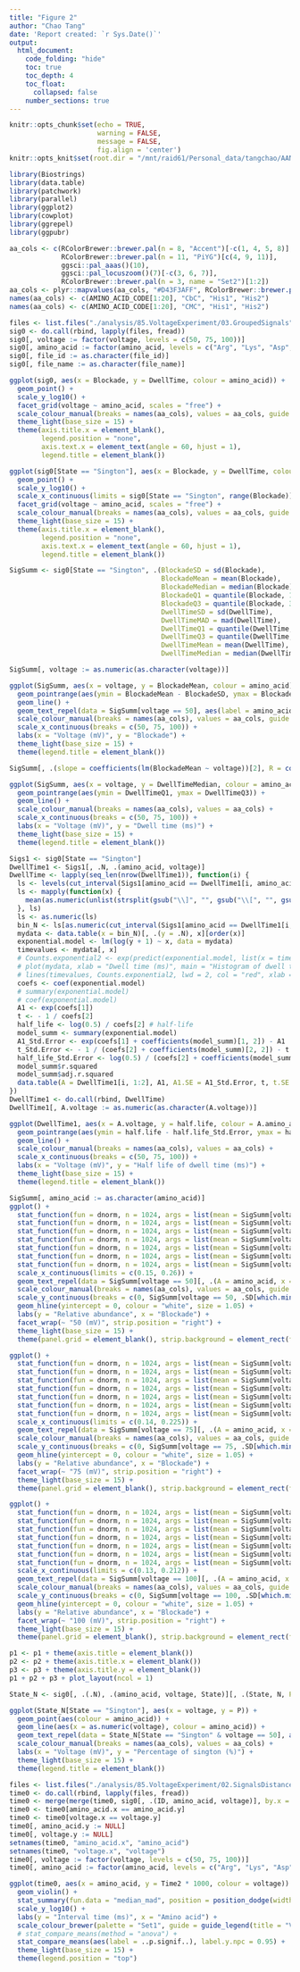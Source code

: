```yaml
---
title: "Figure 2"
author: "Chao Tang"
date: 'Report created: `r Sys.Date()`'
output: 
  html_document: 
    code_folding: "hide"
    toc: true
    toc_depth: 4
    toc_float: 
      collapsed: false
    number_sections: true
---
```


```r
knitr::opts_chunk$set(echo = TRUE, 
                      warning = FALSE, 
                      message = FALSE, 
                      fig.align = 'center')
knitr::opts_knit$set(root.dir = "/mnt/raid61/Personal_data/tangchao/AANanopore")
```

```r
library(Biostrings)
library(data.table)
library(patchwork)
library(parallel)
library(ggplot2)
library(cowplot)
library(ggrepel)
library(ggpubr)
```

```r
aa_cols <- c(RColorBrewer::brewer.pal(n = 8, "Accent")[-c(1, 4, 5, 8)], 
             RColorBrewer::brewer.pal(n = 11, "PiYG")[c(4, 9, 11)], 
             ggsci::pal_aaas()(10), 
             ggsci::pal_locuszoom()(7)[-c(3, 6, 7)], 
             RColorBrewer::brewer.pal(n = 3, name = "Set2")[1:2])
aa_cols <- plyr::mapvalues(aa_cols, "#D43F3AFF", RColorBrewer::brewer.pal(n = 8, name = "BrBG")[1])
names(aa_cols) <- c(AMINO_ACID_CODE[1:20], "CbC", "His1", "His2")
names(aa_cols) <- c(AMINO_ACID_CODE[1:20], "CMC", "His1", "His2")
```

```r
files <- list.files("./analysis/85.VoltageExperiment/03.GroupedSignals", ".txt", recursive = T, full.names = T)
sig0 <- do.call(rbind, lapply(files, fread))
sig0[, voltage := factor(voltage, levels = c(50, 75, 100))]
sig0[, amino_acid := factor(amino_acid, levels = c("Arg", "Lys", "Asp", "Glu", "Leu", "Thr", "Trp"))]
sig0[, file_id := as.character(file_id)]
sig0[, file_name := as.character(file_name)]
```

```r
ggplot(sig0, aes(x = Blockade, y = DwellTime, colour = amino_acid)) + 
  geom_point() + 
  scale_y_log10() + 
  facet_grid(voltage ~ amino_acid, scales = "free") + 
  scale_colour_manual(breaks = names(aa_cols), values = aa_cols, guide = "none") + 
  theme_light(base_size = 15) + 
  theme(axis.title.x = element_blank(), 
        legend.position = "none", 
        axis.text.x = element_text(angle = 60, hjust = 1), 
        legend.title = element_blank())
```

```r
ggplot(sig0[State == "Sington"], aes(x = Blockade, y = DwellTime, colour = amino_acid)) + 
  geom_point() + 
  scale_y_log10() + 
  scale_x_continuous(limits = sig0[State == "Sington", range(Blockade)]) + 
  facet_grid(voltage ~ amino_acid, scales = "free") + 
  scale_colour_manual(breaks = names(aa_cols), values = aa_cols, guide = "none") + 
  theme_light(base_size = 15) + 
  theme(axis.title.x = element_blank(), 
        legend.position = "none", 
        axis.text.x = element_text(angle = 60, hjust = 1), 
        legend.title = element_blank())
```

```r
SigSumm <- sig0[State == "Sington", .(BlockadeSD = sd(Blockade), 
                                      BlockadeMean = mean(Blockade), 
                                      BlockadeMedian = median(Blockade), 
                                      BlockadeQ1 = quantile(Blockade, 1/4), 
                                      BlockadeQ3 = quantile(Blockade, 3/4), 
                                      DwellTimeSD = sd(DwellTime), 
                                      DwellTimeMAD = mad(DwellTime), 
                                      DwellTimeQ1 = quantile(DwellTime, 1/4), 
                                      DwellTimeQ3 = quantile(DwellTime, 3/4), 
                                      DwellTimeMean = mean(DwellTime), 
                                      DwellTimeMedian = median(DwellTime)), .(amino_acid, voltage)]
```

```r
SigSumm[, voltage := as.numeric(as.character(voltage))]
```

```r
ggplot(SigSumm, aes(x = voltage, y = BlockadeMean, colour = amino_acid)) + 
  geom_pointrange(aes(ymin = BlockadeMean - BlockadeSD, ymax = BlockadeMean + BlockadeSD)) + 
  geom_line() + 
  geom_text_repel(data = SigSumm[voltage == 50], aes(label = amino_acid)) + 
  scale_colour_manual(breaks = names(aa_cols), values = aa_cols, guide = "none") + 
  scale_x_continuous(breaks = c(50, 75, 100)) + 
  labs(x = "Voltage (mV)", y = "Blockade") + 
  theme_light(base_size = 15) + 
  theme(legend.title = element_blank())
```

```r
SigSumm[, .(slope = coefficients(lm(BlockadeMean ~ voltage))[2], R = cor(x = voltage, y = BlockadeMean)), amino_acid][order(slope)]
```




```r
ggplot(SigSumm, aes(x = voltage, y = DwellTimeMedian, colour = amino_acid)) + 
  geom_pointrange(aes(ymin = DwellTimeQ1, ymax = DwellTimeQ3)) + 
  geom_line() + 
  scale_colour_manual(breaks = names(aa_cols), values = aa_cols) + 
  scale_x_continuous(breaks = c(50, 75, 100)) + 
  labs(x = "Voltage (mV)", y = "Dwell time (ms)") + 
  theme_light(base_size = 15) + 
  theme(legend.title = element_blank())
```

```r
Sigs1 <- sig0[State == "Sington"]
DwellTime1 <- Sigs1[, .N, .(amino_acid, voltage)]
DwellTime <- lapply(seq_len(nrow(DwellTime1)), function(i) {
  ls <- levels(cut_interval(Sigs1[amino_acid == DwellTime1[i, amino_acid] & voltage == DwellTime1[i, voltage], DwellTime], 5))
  ls <- mapply(function(x) {
    mean(as.numeric(unlist(strsplit(gsub("\\]", "", gsub("\\[", "", gsub("\\(", "", x))), ","))))
  }, ls)
  ls <- as.numeric(ls)
  bin_N <- ls[as.numeric(cut_interval(Sigs1[amino_acid == DwellTime1[i, amino_acid] & voltage == DwellTime1[i, voltage], DwellTime], 5))]
  mydata <- data.table(x = bin_N)[, .(y = .N), x][order(x)]
  exponential.model <- lm(log(y + 1) ~ x, data = mydata)
  timevalues <- mydata[, x]
  # Counts.exponential2 <- exp(predict(exponential.model, list(x = timevalues)))
  # plot(mydata, xlab = "Dwell time (ms)", main = "Histogram of dwell time")
  # lines(timevalues, Counts.exponential2, lwd = 2, col = "red", xlab = "Time (s)", ylab = "Count")
  coefs <- coef(exponential.model)
  # summary(exponential.model)
  # coef(exponential.model)
  A1 <- exp(coefs[1])
  t <- - 1 / coefs[2]
  half_life <- log(0.5) / coefs[2] # half-life
  model_summ <- summary(exponential.model)
  A1_Std.Error <- exp(coefs[1] + coefficients(model_summ)[1, 2]) - A1
  t_Std.Error <- - 1 / (coefs[2] + coefficients(model_summ)[2, 2]) - t
  half_life_Std.Error <- log(0.5) / (coefs[2] + coefficients(model_summ)[2, 2]) - half_life
  model_summ$r.squared
  model_summ$adj.r.squared
  data.table(A = DwellTime1[i, 1:2], A1, A1.SE = A1_Std.Error, t, t.SE = t_Std.Error, half.life = half_life, half.life_Std.Error = half_life_Std.Error, R2 = model_summ$r.squared, Adj.R2 = model_summ$adj.r.squared)
})
DwellTime1 <- do.call(rbind, DwellTime)
DwellTime1[, A.voltage := as.numeric(as.character(A.voltage))]
```

```r
ggplot(DwellTime1, aes(x = A.voltage, y = half.life, colour = A.amino_acid)) + 
  geom_pointrange(aes(ymin = half.life - half.life_Std.Error, ymax = half.life + half.life_Std.Error)) + 
  geom_line() + 
  scale_colour_manual(breaks = names(aa_cols), values = aa_cols) + 
  scale_x_continuous(breaks = c(50, 75, 100)) + 
  labs(x = "Voltage (mV)", y = "Half life of dwell time (ms)") + 
  theme_light(base_size = 15) + 
  theme(legend.title = element_blank())
```

```r
SigSumm[, amino_acid := as.character(amino_acid)]
ggplot() +
  stat_function(fun = dnorm, n = 1024, args = list(mean = SigSumm[voltage == 50, BlockadeMean][1], sd = SigSumm[voltage == 50, BlockadeSD][1]), colour = aa_cols[SigSumm[voltage == 50, amino_acid][1]]) + 
  stat_function(fun = dnorm, n = 1024, args = list(mean = SigSumm[voltage == 50, BlockadeMean][2], sd = SigSumm[voltage == 50, BlockadeSD][2]), colour = aa_cols[SigSumm[voltage == 50, amino_acid][2]]) + 
  stat_function(fun = dnorm, n = 1024, args = list(mean = SigSumm[voltage == 50, BlockadeMean][3], sd = SigSumm[voltage == 50, BlockadeSD][3]), colour = aa_cols[SigSumm[voltage == 50, amino_acid][3]]) + 
  stat_function(fun = dnorm, n = 1024, args = list(mean = SigSumm[voltage == 50, BlockadeMean][4], sd = SigSumm[voltage == 50, BlockadeSD][4]), colour = aa_cols[SigSumm[voltage == 50, amino_acid][4]]) + 
  stat_function(fun = dnorm, n = 1024, args = list(mean = SigSumm[voltage == 50, BlockadeMean][5], sd = SigSumm[voltage == 50, BlockadeSD][5]), colour = aa_cols[SigSumm[voltage == 50, amino_acid][5]]) + 
  stat_function(fun = dnorm, n = 1024, args = list(mean = SigSumm[voltage == 50, BlockadeMean][6], sd = SigSumm[voltage == 50, BlockadeSD][6]), colour = aa_cols[SigSumm[voltage == 50, amino_acid][6]]) + 
  stat_function(fun = dnorm, n = 1024, args = list(mean = SigSumm[voltage == 50, BlockadeMean][7], sd = SigSumm[voltage == 50, BlockadeSD][7]), colour = aa_cols[SigSumm[voltage == 50, amino_acid][7]]) + 
  scale_x_continuous(limits = c(0.15, 0.26)) + 
  geom_text_repel(data = SigSumm[voltage == 50][, .(A = amino_acid, x = BlockadeMean, y = dnorm(BlockadeMean, BlockadeMean, BlockadeSD))], aes(x, y, label = A, colour = A)) + 
  scale_colour_manual(breaks = names(aa_cols), values = aa_cols, guide = "none") + 
  scale_y_continuous(breaks = c(0, SigSumm[voltage == 50, .SD[which.min(BlockadeSD)], ][, dnorm(BlockadeMean, BlockadeMean, BlockadeSD)]/2, SigSumm[voltage == 50, .SD[which.min(BlockadeSD)], ][, dnorm(BlockadeMean, BlockadeMean, BlockadeSD)]), labels = c(0, 0.5, 1)) + 
  geom_hline(yintercept = 0, colour = "white", size = 1.05) + 
  labs(y = "Relative abundance", x = "Blockade") + 
  facet_wrap(~ "50 (mV)", strip.position = "right") + 
  theme_light(base_size = 15) + 
  theme(panel.grid = element_blank(), strip.background = element_rect(fill = RColorBrewer::brewer.pal(n = 3, "Set1")[1])) -> p1

ggplot() +
  stat_function(fun = dnorm, n = 1024, args = list(mean = SigSumm[voltage == 75, BlockadeMean][1], sd = SigSumm[voltage == 75, BlockadeSD][1]), colour = aa_cols[SigSumm[voltage == 75, amino_acid][1]]) + 
  stat_function(fun = dnorm, n = 1024, args = list(mean = SigSumm[voltage == 75, BlockadeMean][2], sd = SigSumm[voltage == 75, BlockadeSD][2]), colour = aa_cols[SigSumm[voltage == 75, amino_acid][2]]) + 
  stat_function(fun = dnorm, n = 1024, args = list(mean = SigSumm[voltage == 75, BlockadeMean][3], sd = SigSumm[voltage == 75, BlockadeSD][3]), colour = aa_cols[SigSumm[voltage == 75, amino_acid][3]]) + 
  stat_function(fun = dnorm, n = 1024, args = list(mean = SigSumm[voltage == 75, BlockadeMean][4], sd = SigSumm[voltage == 75, BlockadeSD][4]), colour = aa_cols[SigSumm[voltage == 75, amino_acid][4]]) + 
  stat_function(fun = dnorm, n = 1024, args = list(mean = SigSumm[voltage == 75, BlockadeMean][5], sd = SigSumm[voltage == 75, BlockadeSD][5]), colour = aa_cols[SigSumm[voltage == 75, amino_acid][5]]) + 
  stat_function(fun = dnorm, n = 1024, args = list(mean = SigSumm[voltage == 75, BlockadeMean][6], sd = SigSumm[voltage == 75, BlockadeSD][6]), colour = aa_cols[SigSumm[voltage == 75, amino_acid][6]]) + 
  stat_function(fun = dnorm, n = 1024, args = list(mean = SigSumm[voltage == 75, BlockadeMean][7], sd = SigSumm[voltage == 75, BlockadeSD][7]), colour = aa_cols[SigSumm[voltage == 75, amino_acid][7]]) + 
  scale_x_continuous(limits = c(0.14, 0.225)) + 
  geom_text_repel(data = SigSumm[voltage == 75][, .(A = amino_acid, x = BlockadeMean, y = dnorm(BlockadeMean, BlockadeMean, BlockadeSD))], aes(x, y, label = A, colour = A)) + 
  scale_colour_manual(breaks = names(aa_cols), values = aa_cols, guide = "none") + 
  scale_y_continuous(breaks = c(0, SigSumm[voltage == 75, .SD[which.min(BlockadeSD)], ][, dnorm(BlockadeMean, BlockadeMean, BlockadeSD)]/2, SigSumm[voltage == 75, .SD[which.min(BlockadeSD)], ][, dnorm(BlockadeMean, BlockadeMean, BlockadeSD)]), labels = c(0, 0.5, 1)) + 
  geom_hline(yintercept = 0, colour = "white", size = 1.05) + 
  labs(y = "Relative abundance", x = "Blockade") + 
  facet_wrap(~ "75 (mV)", strip.position = "right") + 
  theme_light(base_size = 15) + 
  theme(panel.grid = element_blank(), strip.background = element_rect(fill = RColorBrewer::brewer.pal(n = 3, "Set1")[2])) -> p2

ggplot() +
  stat_function(fun = dnorm, n = 1024, args = list(mean = SigSumm[voltage == 100, BlockadeMean][1], sd = SigSumm[voltage == 100, BlockadeSD][1]), colour = aa_cols[SigSumm[voltage == 100, amino_acid][1]]) + 
  stat_function(fun = dnorm, n = 1024, args = list(mean = SigSumm[voltage == 100, BlockadeMean][2], sd = SigSumm[voltage == 100, BlockadeSD][2]), colour = aa_cols[SigSumm[voltage == 100, amino_acid][2]]) + 
  stat_function(fun = dnorm, n = 1024, args = list(mean = SigSumm[voltage == 100, BlockadeMean][3], sd = SigSumm[voltage == 100, BlockadeSD][3]), colour = aa_cols[SigSumm[voltage == 100, amino_acid][3]]) + 
  stat_function(fun = dnorm, n = 1024, args = list(mean = SigSumm[voltage == 100, BlockadeMean][4], sd = SigSumm[voltage == 100, BlockadeSD][4]), colour = aa_cols[SigSumm[voltage == 100, amino_acid][4]]) + 
  stat_function(fun = dnorm, n = 1024, args = list(mean = SigSumm[voltage == 100, BlockadeMean][5], sd = SigSumm[voltage == 100, BlockadeSD][5]), colour = aa_cols[SigSumm[voltage == 100, amino_acid][5]]) + 
  stat_function(fun = dnorm, n = 1024, args = list(mean = SigSumm[voltage == 100, BlockadeMean][6], sd = SigSumm[voltage == 100, BlockadeSD][6]), colour = aa_cols[SigSumm[voltage == 100, amino_acid][6]]) + 
  stat_function(fun = dnorm, n = 1024, args = list(mean = SigSumm[voltage == 100, BlockadeMean][7], sd = SigSumm[voltage == 100, BlockadeSD][7]), colour = aa_cols[SigSumm[voltage == 100, amino_acid][7]]) + 
  scale_x_continuous(limits = c(0.13, 0.212)) + 
  geom_text_repel(data = SigSumm[voltage == 100][, .(A = amino_acid, x = BlockadeMean, y = dnorm(BlockadeMean, BlockadeMean, BlockadeSD))], aes(x, y, label = A, colour = A)) + 
  scale_colour_manual(breaks = names(aa_cols), values = aa_cols, guide = "none") + 
  scale_y_continuous(breaks = c(0, SigSumm[voltage == 100, .SD[which.min(BlockadeSD)], ][, dnorm(BlockadeMean, BlockadeMean, BlockadeSD)]/2, SigSumm[voltage == 100, .SD[which.min(BlockadeSD)], ][, dnorm(BlockadeMean, BlockadeMean, BlockadeSD)]), labels = c(0, 0.5, 1)) + 
  geom_hline(yintercept = 0, colour = "white", size = 1.05) + 
  labs(y = "Relative abundance", x = "Blockade") + 
  facet_wrap(~ "100 (mV)", strip.position = "right") + 
  theme_light(base_size = 15) + 
  theme(panel.grid = element_blank(), strip.background = element_rect(fill = RColorBrewer::brewer.pal(n = 3, "Set1")[3])) -> p3
```

```r
p1 <- p1 + theme(axis.title = element_blank())
p2 <- p2 + theme(axis.title.x = element_blank())
p3 <- p3 + theme(axis.title.y = element_blank())
p1 + p2 + p3 + plot_layout(ncol = 1)
```

```r
State_N <- sig0[, .(.N), .(amino_acid, voltage, State)][, .(State, N, P = N / sum(N) * 100), .(amino_acid, voltage)]
```

```r
ggplot(State_N[State == "Sington"], aes(x = voltage, y = P)) + 
  geom_point(aes(colour = amino_acid)) + 
  geom_line(aes(x = as.numeric(voltage), colour = amino_acid)) + 
  geom_text_repel(data = State_N[State == "Sington" & voltage == 50], aes(label = amino_acid)) + 
  scale_colour_manual(breaks = names(aa_cols), values = aa_cols) + 
  labs(x = "Voltage (mV)", y = "Percentage of sington (%)") + 
  theme_light(base_size = 15) + 
  theme(legend.title = element_blank())
```


```r
files <- list.files("./analysis/85.VoltageExperiment/02.SignalsDistance", "IntervalTime.txt", recursive = T, full.names = T)
time0 <- do.call(rbind, lapply(files, fread))
time0 <- merge(merge(time0, sig0[, .(ID, amino_acid, voltage)], by.x = "SigAfter", by.y = "ID"), sig0[, .(ID, amino_acid, voltage)], by.x = "SigBefore", by.y = "ID")
time0 <- time0[amino_acid.x == amino_acid.y]
time0 <- time0[voltage.x == voltage.y]
time0[, amino_acid.y := NULL]
time0[, voltage.y := NULL]
setnames(time0, "amino_acid.x", "amino_acid")
setnames(time0, "voltage.x", "voltage")
time0[, voltage := factor(voltage, levels = c(50, 75, 100))]
time0[, amino_acid := factor(amino_acid, levels = c("Arg", "Lys", "Asp", "Glu", "Leu", "Thr", "Trp"))]
```

```r
ggplot(time0, aes(x = amino_acid, y = Time2 * 1000, colour = voltage)) + 
  geom_violin() + 
  stat_summary(fun.data = "median_mad", position = position_dodge(width = 0.9)) + 
  scale_y_log10() +
  labs(y = "Interval time (ms)", x = "Amino acid") + 
  scale_colour_brewer(palette = "Set1", guide = guide_legend(title = "Voltage (mV)")) + 
  # stat_compare_means(method = "anova") +
  stat_compare_means(aes(label = ..p.signif..), label.y.npc = 0.95) +
  theme_light(base_size = 15) + 
  theme(legend.position = "top")
```


